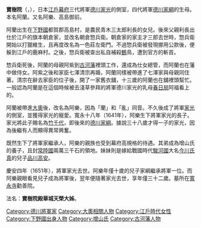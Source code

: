 '''寶樹院'''（{{jpn|j=宝樹院|hg=ほうじゅいん|rm=Hōju-in}}，{{bd|1621年||1652年||Hōjiyuin}}），日本[[江戶幕府|江戶幕府]]三代將軍[[德川家光|德川家光]]的側室，四代將軍[[德川家綱|德川家綱]]的生母。本名阿蘭。又名阿樂、高島御前。

阿蘭出生在[[下野國|下野國]]都賀郡高島村，是農民青木三太郎利長的女兒。後來父親利長出仕於江戶的旗本朝倉家，並改名朝倉惣兵衛。朝倉家的家主才三郎去世時，惣兵衛開始以打獵維生，且再度改名為一色莊左衛門。不過惣兵衛被發現挪用公款後，便躲到江戶的鹿麻村。之後，惣兵衛被查出私自補殺[[鶴|鶴]]鳥，遭到官方的斬首。

惣兵衛死後，阿蘭的母親阿紫到[[古河藩|古河藩]]裡頭工作，還成為仕女總管，而阿蘭也在藩中做侍女。阿紫之後和家臣七澤清宗再婚，阿蘭同樣被帶進了七澤家與母親同住著。清宗在辭去家臣的位子後，開了一家舊衣舖，十三歲的阿蘭也在舖裡頭幫忙。一般認為阿蘭是在這個時候被去淺草參拜的將軍德川家光的乳母[[春日局|春日局]]阿福看上的。

阿蘭被帶進[[大奧|大奧]]後，改名為阿樂，因為「蘭」和「亂」同音。不久後成了將軍[[德川家光|家光]]的側室，並獲得家光的寵愛。寬永十八年（1641年），阿樂生下將軍家光的長子。家光將此子賜名為[[竹千代|竹千代]]，即後來的[[德川家綱|德川家綱]]。據說三十八歲才得一子的家光，因為後繼有人而顯得異常興奮。

既然生下了將軍家繼承人，阿樂的親族也受到幕府高規格的待遇。其弟成為增山氏的養子，且封[[常陸國|常陸國]]兩萬三千石的領地。妹妹則是嫁給戰國時代[[駿河國|駿河國]]大名[[今川氏真|今川氏真]]的兒子[[品川高安|品川高安]]。

慶安四年（1651年），將軍家光去世。阿樂年僅十歲的兒子家綱繼承將軍一位。而阿樂親眼看見兒子成為將軍後，翌年便隨著家光去世，享年僅三十二歲。墓所在[[寬永寺|寬永寺]]勸善院。

法名：'''寶樹院殿華城天榮大姊'''。

{{DEFAULTSORT:Hōjiyuin}}
[[Category:德川將軍家|Category:德川將軍家]]
[[Category:大奧相關人物|Category:大奧相關人物]]
[[Category:江戶時代女性|Category:江戶時代女性]]
[[Category:下野國出身人物|Category:下野國出身人物]]
[[Category:增山氏|Category:增山氏]]
[[Category:古河藩人物|Category:古河藩人物]]